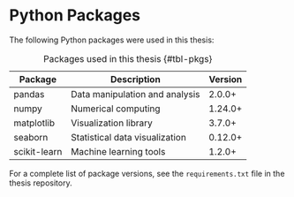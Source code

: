 # Python Packages {#sec-python-pkgs}

The following Python packages were used in this thesis:

| Package | Description | Version |
|---------|-------------|---------|
| pandas | Data manipulation and analysis | 2.0.0+ |
| numpy | Numerical computing | 1.24.0+ |
| matplotlib | Visualization library | 3.7.0+ |
| seaborn | Statistical data visualization | 0.12.0+ |
| scikit-learn | Machine learning tools | 1.2.0+ |

: Packages used in this thesis {#tbl-pkgs}

For a complete list of package versions, see the `requirements.txt` file in the thesis repository.


